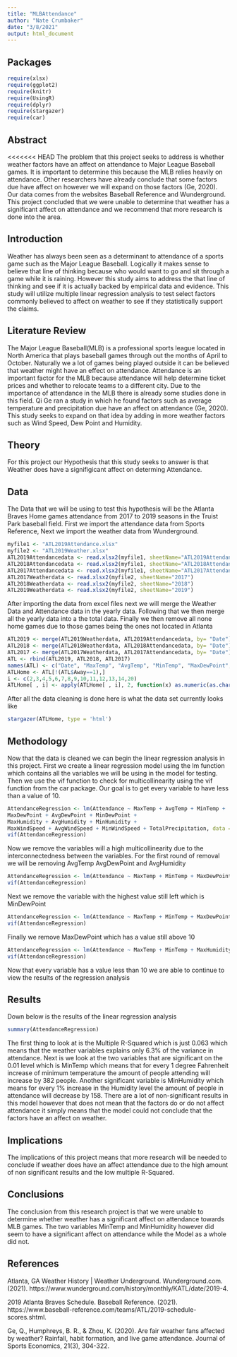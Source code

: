 ```yaml
---
title: "MLBAttendance"
author: "Nate Crumbaker"
date: "3/8/2021"
output: html_document
---
```

## Packages

```r
require(xlsx)
require(ggplot2)
require(knitr)
require(UsingR)
require(dplyr)
require(stargazer)
require(car)
```

## Abstract

<<<<<<< HEAD
The problem that this project seeks to address is whether weather factors have an affect on attendance to Major League Baseball games. It is important to determine this because the MLB relies heavily on attendance. Other researchers have already conclude that some factors due have affect on however we will expand on those factors (Ge, 2020). Our data comes from the websites Baseball Reference and Wunderground. This project concluded that we were unable to determine that weather has a significant affect on attendance and we recommend that more research is done into the area.

## Introduction

Weather has always been seen as a determinant to attendance of a sports game such as the Major League Baseball. Logically it makes sense to believe that line of thinking because who would want to go and sit through a game while it is raining. However this study aims to address the that line of thinking and see if it is actually backed by empirical data and evidence. This study will utilize multiple linear regression analysis to test select factors commonly believed to affect on weather to see if they statistically support the claims.

## Literature Review

The Major League Baseball(MLB) is a professional sports league located in North America that plays baseball games through out the months of April to October. Naturally we a lot of games being played outside it can be believed that weather might have an effect on attendance. Attendance is an important factor for the MLB because attendance will help determine ticket prices and whether to relocate teams to a different city. Due to the importance of attendance in the MLB there is already some studies done in this field. Qi Ge ran a study in which he found factors such as average temperature and precipitation due have an affect on attendance (Ge, 2020). This study seeks to expand on that idea by adding in more weather factors such as Wind Speed, Dew Point and Humidity.

## Theory

For this project our Hypothesis that this study seeks to answer is that Weather does have a signifigicant affect on determing Attendance.

## Data

The Data that we will be using to test this hypothesis will be the Atlanta Braves Home games attendance from 2017 to 2019 seasons in the Truist Park baseball field. First we import the attendance data from Sports Reference, Next we import the weather data from Wunderground.

```r
myfile1 <- "ATL2019Attendance.xlsx"
myfile2 <- "ATL2019Weather.xlsx"
ATL2019Attendancedata <- read.xlsx2(myfile1, sheetName="ATL2019Attendance")
ATL2018Attendancedata <- read.xlsx2(myfile1, sheetName="ATL2018Attendance")
ATL2017Attendancedata <- read.xlsx2(myfile1, sheetName="ATL2017Attendance")
ATL2017Weatherdata <- read.xlsx2(myfile2, sheetName="2017")
ATL2018Weatherdata <- read.xlsx2(myfile2, sheetName="2018")
ATL2019Weatherdata <- read.xlsx2(myfile2, sheetName="2019")
```
After importing the data from excel files next we will merge the Weather Data and Attendance data in the yearly data. Following that we then merge all the yearly data into a the total data. Finally we then remove all none home games due to those games being the ones not located in Atlanta
```r
ATL2019 <- merge(ATL2019Weatherdata, ATL2019Attendancedata, by= "Date")
ATL2018 <- merge(ATL2018Weatherdata, ATL2018Attendancedata, by= "Date")
ATL2017 <- merge(ATL2017Weatherdata, ATL2017Attendancedata, by= "Date")
ATL <- rbind(ATL2019, ATL2018, ATL2017)
names(ATL) <- c("Date", "MaxTemp", "AvgTemp", "MinTemp", "MaxDewPoint", "AvgDewPoint", "MinDewPoint", "MaxHumidity", "AvgHumidity", "MinHumidity", "MaxWindSpeed", "AvgWindSpeed", "MinWindSpeed", "TotalPrecipitation", "Game", "X", "Team", "Away", "Opp", "Attendance")
ATLHome <- ATL[!(ATL$Away==1),]
i <- c(2,3,4,5,6,7,8,9,10,11,12,13,14,20)
ATLHome[ , i] <- apply(ATLHome[ , i], 2, function(x) as.numeric(as.character(x)))
```
After all the data cleaning is done here is what the data set currently looks like
```r
stargazer(ATLHome, type = 'html')
```

## Methodology

Now that the data is cleaned we can begin the linear regression analysis in this project. First we create a linear regression model using the lm function which contains all the variables we will be using in the model for testing. Then we use the vif function to check for multicollinearity using the vif function from the car package. Our goal is to get every variable to have less than a value of 10.
```r
AttendanceRegression <- lm(Attendance ~ MaxTemp + AvgTemp + MinTemp + 
MaxDewPoint + AvgDewPoint + MinDewPoint + 
MaxHumidity + AvgHumidity + MinHumidity + 
MaxWindSpeed + AvgWindSpeed + MinWindSpeed + TotalPrecipitation, data = ATLHome)
vif(AttendanceRegression)
```
Now we remove the variables will a high multicollinearity due to the interconnectedness between the variables. For the first round of removal we will be removing AvgTemp AvgDewPoint and AvgHumidity
```r
AttendanceRegression <- lm(Attendance ~ MaxTemp + MinTemp + MaxDewPoint + MinDewPoint + MaxHumidity + MinHumidity + MaxWindSpeed + AvgWindSpeed + MinWindSpeed + TotalPrecipitation, data = ATLHome)
vif(AttendanceRegression)
```
Next we remove the variable with the highest value still left which is MinDewPoint
```r
AttendanceRegression <- lm(Attendance ~ MaxTemp + MinTemp + MaxDewPoint + MaxHumidity + MinHumidity + MaxWindSpeed + AvgWindSpeed + MinWindSpeed + TotalPrecipitation, data = ATLHome)
vif(AttendanceRegression)
```
Finally we remove MaxDewPoint which has a value still above 10
```r
AttendanceRegression <- lm(Attendance ~ MaxTemp + MinTemp + MaxHumidity + MinHumidity + MaxWindSpeed + AvgWindSpeed + MinWindSpeed + TotalPrecipitation, data = ATLHome)
vif(AttendanceRegression)
```
Now that every variable has a value less than 10 we are able to continue to view the results of the regression analysis

## Results

Down below is the results of the linear regression analysis
```r
summary(AttendanceRegression)
```

The first thing to look at is the Multiple R-Squared which is just 0.063 which means that the weather variables explains only 6.3% of the variance in attendance. Next is we look at the two variables that are significant on the 0.01 level which is MinTemp which means that for every 1 degree Fahrenheit increase of minimum temperature the amount of people attending will increase by 382 people. Another significant variable is MinHumidity which means for every 1% increase in the Humidity level the amount of people in attendance will decrease by 158. There are a lot of non-significant results in this model however that does not mean that the factors do or do not affect attendance it simply means that the model could not conclude that the factors have an affect on weather.

## Implications

The implications of this project means that more research will be needed to conclude if weather does have an affect attendance due to the high amount of non significant results and the low multiple R-Squared.

## Conclusions

The conclusion from this research project is that we were unable to determine whether weather has a significant affect on attendance towards MLB games. The two variables MinTemp and MinHumidity however did seem to have a significant affect on attendance while the Model as a whole did not.

## References
Atlanta, GA Weather History | Weather Underground. Wunderground.com. (2021). https://www.wunderground.com/history/monthly/KATL/date/2019-4.

2019 Atlanta Braves Schedule. Baseball Reference. (2021). https://www.baseball-reference.com/teams/ATL/2019-schedule-scores.shtml. 

Ge, Q., Humphreys, B. R., & Zhou, K. (2020). Are fair weather fans affected by weather? Rainfall, habit formation, and live game attendance. Journal of Sports Economics, 21(3), 304-322.

